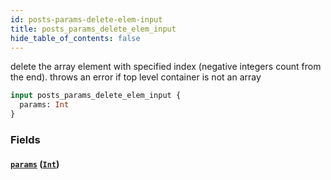 ```yaml
---
id: posts-params-delete-elem-input
title: posts_params_delete_elem_input
hide_table_of_contents: false
---
```


delete the array element with specified index (negative integers count from the end). throws an error if top level container is not an array

```graphql
input posts_params_delete_elem_input {
  params: Int
}
```

### Fields

#### [`params`](#) ([`Int`](../scalars/int))
